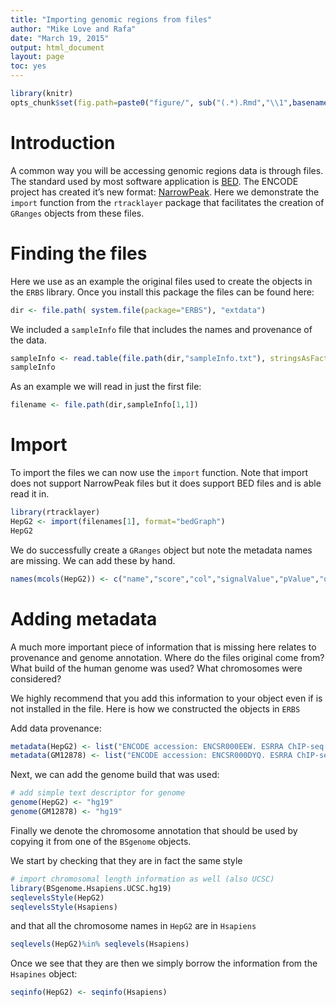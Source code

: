 ```yaml
---
title: "Importing genomic regions from files"
author: "Mike Love and Rafa"
date: "March 19, 2015"
output: html_document
layout: page
toc: yes
---
```


```r
library(knitr)
opts_chunk$set(fig.path=paste0("figure/", sub("(.*).Rmd","\\1",basename(knitr:::knit_concord$get('infile'))), "-"))
```

# Introduction 

A common way you will be accessing genomic regions data is through files. The standard used by most software application is [BED](http://genome.ucsc.edu/FAQ/FAQformat.html#format1). The ENCODE project has created it's new format: [NarrowPeak](http://genome.ucsc.edu/FAQ/FAQformat.html#format12). Here we demonstrate the `import` function from the `rtracklayer` package that facilitates the creation of `GRanges` objects from these files.


# Finding the files

Here we use as an example the original files used to create the objects in the `ERBS` library. Once you install this package the files can be found here:

```r
dir <- file.path( system.file(package="ERBS"), "extdata")
```

We included a `sampleInfo` file that includes the names and provenance of the data.

```r
sampleInfo <- read.table(file.path(dir,"sampleInfo.txt"), stringsAsFactors=FALSE)
sampleInfo
```

As an example we will read in just the first file:

```r
filename <- file.path(dir,sampleInfo[1,1])
```

# Import

To import the files we can now use the `import` function. Note that import does not support NarrowPeak files but it does support BED files and is able read it in.


```r
library(rtracklayer)
HepG2 <- import(filenames[1], format="bedGraph")
HepG2
```
We do successfully create a `GRanges` object but note the metadata names are missing. We can add these by hand.
```r
names(mcols(HepG2)) <- c("name","score","col","signalValue","pValue","qValue","peak")
```

# Adding metadata

A much more important piece of information that is missing here relates to provenance and genome annotation. Where do the files original come from? What build of the human genome was used? What chromosomes were considered? 

We highly recommend that you add this information to your object even if is not installed in the file. Here is how we constructed the objects in `ERBS`

Add data provenance:
```r
metadata(HepG2) <- list("ENCODE accession: ENCSR000EEW. ESRRA ChIP-seq peaks of HepG2 cell line https://www.encodeproject.org/experiments/ENCSR000EEW/")
metadata(GM12878) <- list("ENCODE accession: ENCSR000DYQ. ESRRA ChIP-seq peaks of GM12878 cell line https://www.encodeproject.org/experiments/ENCSR000DYQ/")
```

Next, we can add the genome build that was used:

```r
# add simple text descriptor for genome
genome(HepG2) <- "hg19" 
genome(GM12878) <- "hg19" 
```

Finally we denote the chromosome annotation that should be used by copying it from one of the `BSgenome` objects.

We start by checking that they are in fact the same style 

```r
# import chromosomal length information as well (also UCSC)
library(BSgenome.Hsapiens.UCSC.hg19)
seqlevelsStyle(HepG2)
seqlevelsStyle(Hsapiens)
```

and that all the chromosome names in `HepG2` are in `Hsapiens`

```r
seqlevels(HepG2)%in% seqlevels(Hsapiens)
```

Once we see that they are then we simply borrow the information from the `Hsapines` object:
```r
seqinfo(HepG2) <- seqinfo(Hsapiens)
```